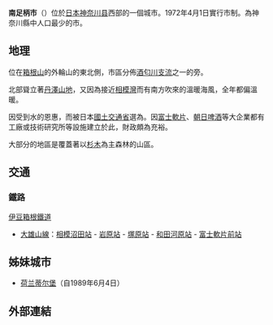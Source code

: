 {{日本都市
| 自治體名=南足柄市
|圖像=[[File:Daiyuzan_Saijoji_Temple_12.jpg|240px]]
|圖像說明=[[最乘寺|最乘寺]]（[[關東三十六不動尊靈場|關東三十六不動尊靈場]]第2號）
| 市章=[[File:Emblem_of_Minamiashigara,_Kanagawa.svg|100px]]
| 日文原名=南足柄市
| 平假名=みなみあしがらし
| 羅馬字拼音=Minamiashigara-shi
| 都道府縣=神奈川縣
| 支廳=
| 編號=14217-4
| 面積=76.93
| 邊界未定=
| 人口=44,196
| 統計時間=2007年6月1日
| 自治體=[[小田原市|小田原市]]、[[開成町|開成町]]、[[山北町_(神奈川縣)|山北町]]、[[箱根町|箱根町]]<br />'''[[靜岡縣|靜岡縣]]'''：[[小山町|小山町]]
| 樹=[[茶梅|茶梅]]
| 花=[[龍膽|龍膽]]
| 其他象徵物=
| 其他象徵=
| 市長=加藤修平
| 郵遞區號=250-0192
| 所在地=南足柄市關本440番地<Br>[[File:Minamiashigara_city_hall_in_2010.jpg|center]]
| 電話號碼=465-74-2111
| 外部連結=http://www.city.minamiashigara.kanagawa.jp/
| 經度=
| 緯度=
| 地圖=[[File:Minamiashigara_in_Kanagawa_Prefecture.png|250px]]
| 註記=人口：[http://www.city.minamiashigara.kanagawa.jp/2_kikakubu/jouhou/A/A0202/A0202.htm 南足柄市官方網頁]
}}
'''南足柄市'''（{{jpn|j=南足柄市|hg=みなみあしがらし|rm=Minamiashigara shi|f=y}}）位於[[日本|日本]][[神奈川县|神奈川县]]西部的一個城市。1972年4月1日實行市制。為神奈川縣中人口最少的市。

== 地理 ==

位在[[箱根山|箱根山]]的外輪山的東北側，市區分佈[[酒匂川|酒匂川]][[支流|支流]]之一的{{link-ja|狩川|狩川}}旁。

北部聳立著[[丹澤山地|丹澤山地]]，又因為接近[[相模灣|相模灣]]而有南方吹來的溫暖海風，全年都偏溫暖。

因受到水的恩惠，而被日本[[國土交通省|國土交通省]]選為{{link-ja|水鄉百選|水の郷百選}}。因[[富士軟片|富士軟片]]、[[朝日啤酒|朝日啤酒]]等大企業都有工廠或技術研究所等設施建立於此，財政頗為充裕。

大部分的地區是覆蓋著以[[杉木|杉木]]為主森林的山區。
== 交通 ==
=== 鐵路 ===
; [[伊豆箱根鐵道|伊豆箱根鐵道]]
* [[大雄山線|大雄山線]]：[[相模沼田站|相模沼田站]] - [[岩原站|岩原站]] - [[塚原站|塚原站]] - [[和田河原站|和田河原站]] - [[富士軟片前站|富士軟片前站]]

==姊妹城市==
*{{flagicon|Netherlands}}[[荷兰|荷兰]][[蒂尔堡|蒂尔堡]]（自1989年6月4日）

== 外部連結 ==
{{Commonscat|Minamiashigara, Kanagawa}}

{{神奈川縣}}
{{Authority control}}
{{japan-stub}}
<!--- [[category:南足柄市|category:南足柄市]]-->